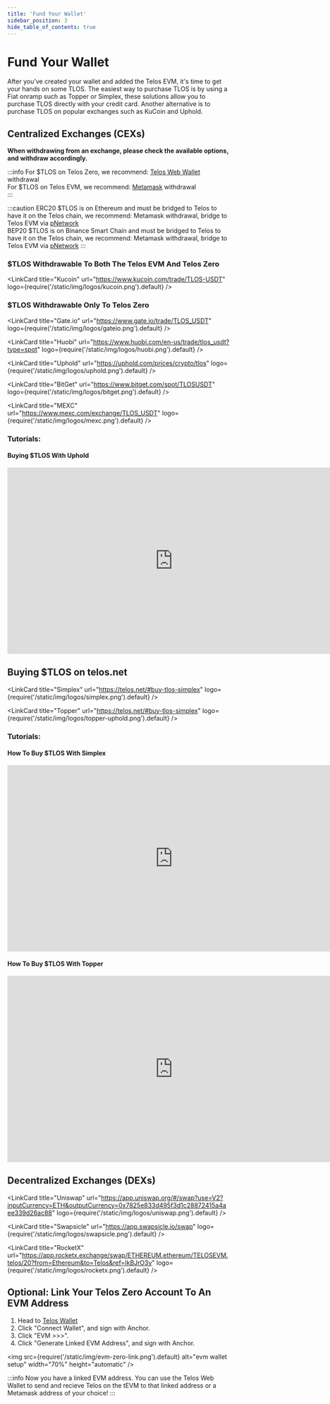 ---
title: 'Fund Your Wallet'
sidebar_position: 3
hide_table_of_contents: true
---


# Fund Your Wallet

After you’ve created your wallet and added the Telos EVM, it's time to get your hands on some TLOS. The easiest way to purchase TLOS is by using a Fiat onramp such as Topper or Simplex, these solutions allow you to purchase TLOS directly with your credit card. Another alternative is to purchase TLOS on popular exchanges such as KuCoin and Uphold.

## Centralized Exchanges (CEXs)

**When withdrawing from an exchange, please check the available options, and withdraw accordingly.**

:::info
For $TLOS on Telos Zero, we recommend: [Telos Web Wallet](users/getting-started/setup-wallet/#setting-up-a-telos-wallet-account-telos-zero) withdrawal  
For $TLOS on Telos EVM, we recommend: [Metamask](users/getting-started/setup-wallet/#setting-up-a-metamask-telos-evm) withdrawal  
:::

:::caution
ERC20 $TLOS is on Ethereum and must be bridged to Telos to have it on the Telos chain, we recommend: Metamask withdrawal, bridge to Telos EVM via [pNetwork](users/getting-started/bridging/#how-to-bridge-your-tlos-erc20-tokens-to-telos-evm-using-pnetwork)  
BEP20 $TLOS is on Binance Smart Chain and must be bridged to Telos to have it on the Telos chain, we recommend: Metamask withdrawal, bridge to Telos EVM via [pNetwork](users/getting-started/bridging/#how-to-bridge-your-tlos-erc20-tokens-to-telos-evm-using-pnetwork)
:::

### $TLOS Withdrawable To Both The Telos EVM And Telos Zero

<div class="link-cards-display">

<LinkCard
    title="Kucoin"
    url="https://www.kucoin.com/trade/TLOS-USDT"
    logo={require('/static/img/logos/kucoin.png').default}
/>

</div>

### $TLOS Withdrawable Only To Telos Zero

<div class="link-cards-display">

<LinkCard
    title="Gate.io"
    url="https://www.gate.io/trade/TLOS_USDT"
    logo={require('/static/img/logos/gateio.png').default}
/>

<LinkCard
    title="Huobi"
    url="https://www.huobi.com/en-us/trade/tlos_usdt?type=spot"
    logo={require('/static/img/logos/huobi.png').default}
/>

<LinkCard
    title="Uphold"
    url="https://uphold.com/prices/crypto/tlos"
    logo={require('/static/img/logos/uphold.png').default}
/>

<LinkCard
    title="BitGet"
    url="https://www.bitget.com/spot/TLOSUSDT"
    logo={require('/static/img/logos/bitget.png').default}
/>

<LinkCard
    title="MEXC"
    url="https://www.mexc.com/exchange/TLOS_USDT"
    logo={require('/static/img/logos/mexc.png').default}
/>

</div>

### Tutorials:

#### Buying $TLOS With Uphold

<iframe width="750" height="422" src="https://www.youtube.com/embed/3DQNvUe22uc" title="Buying $TLOS with Uphold" frameborder="0" allow="accelerometer; autoplay; clipboard-write; encrypted-media; gyroscope; picture-in-picture; web-share" allowfullscreen></iframe>

## Buying $TLOS on telos.net

<div class="link-cards-display">

<LinkCard
    title="Simplex"
    url="https://telos.net/#buy-tlos-simplex"
    logo={require('/static/img/logos/simplex.png').default}
/>

<LinkCard
    title="Topper"
    url="https://telos.net/#buy-tlos-simplex"
    logo={require('/static/img/logos/topper-uphold.png').default}
/>

</div>


### Tutorials:

#### How To Buy $TLOS With Simplex

<iframe width="750" height="422" src="https://www.youtube.com/embed/Gb1pPJHWKw0" title="How To Buy $TLOS With Simplex" frameborder="0" allow="accelerometer; autoplay; clipboard-write; encrypted-media; gyroscope; picture-in-picture; web-share" allowfullscreen></iframe>

#### How To Buy $TLOS With Topper

<iframe width="750" height="422" src="https://www.youtube.com/embed/4hrKhKZHFHc" title="How To Buy $TLOS With Topper" frameborder="0" allow="accelerometer; autoplay; clipboard-write; encrypted-media; gyroscope; picture-in-picture; web-share" allowfullscreen></iframe>

## Decentralized Exchanges (DEXs)

<div class="link-cards-display">

<LinkCard
    title="Uniswap"
    url="https://app.uniswap.org/#/swap?use=V2?inputCurrency=ETH&outputCurrency=0x7825e833d495f3d1c28872415a4aee339d26ac88"
    logo={require('/static/img/logos/uniswap.png').default}
/>

<LinkCard
    title="Swapsicle"
    url="https://app.swapsicle.io/swap"
    logo={require('/static/img/logos/swapsicle.png').default}
/>

<LinkCard
    title="RocketX"
    url="https://app.rocketx.exchange/swap/ETHEREUM.ethereum/TELOSEVM.telos/20?from=Ethereum&to=Telos&ref=lkBJrO3y"
    logo={require('/static/img/logos/rocketx.png').default}
/>

</div>

## **Optional:** Link Your Telos Zero Account To An EVM Address

1. Head to [Telos Wallet](https://wallet.telos.net/)
2. Click "Connect Wallet", and sign with Anchor.
3. Click "EVM >>>".
4. Click "Generate Linked EVM Address", and sign with Anchor.

<img
    src={require('/static/img/evm-zero-link.png').default}
    alt="evm wallet setup"
    width="70%"
    height="automatic"
/>

:::info
Now you have a linked EVM address. You can use the Telos Web Wallet to send and recieve Telos on the tEVM to that linked address or a Metamask address of your choice!
:::